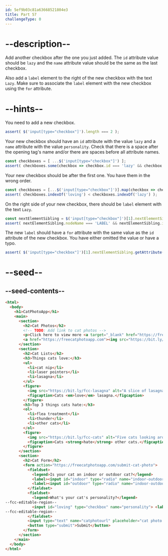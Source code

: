 ```yaml
---
id: 5ef9b03c81a63668521804e3
title: Part 57
challengeType: 0
---
```


# --description--

Add another checkbox after the one you just added. The `id` attribute value should be `lazy` and the `name` attribute value should be the same as the last checkbox.

Also add a `label` element to the right of the new checkbox with the text `Lazy`. Make sure to associate the `label` element with the new checkbox using the `for` attribute.

# --hints--

You need to add a new checkbox.

```js
assert( $('input[type="checkbox"]').length === 2 );
```

Your new checkbox should have an `id` attribute with the value `lazy` and a `name` attribute with the value `personality`. Check that there is a space after the opening tag's name and/or there are spaces before all attribute names.

```js
const checkboxes = [ ...$('input[type="checkbox"]') ];
assert( checkboxes.some(checkbox => checkbox.id === 'lazy' && checkbox.getAttribute('name') === 'personality') );
```

Your new checkbox should be after the first one. You have them in the wrong order.

```js
const checkboxes = [...$('input[type="checkbox"]')].map(checkbox => checkbox.id);
assert( checkboxes.indexOf('loving') < checkboxes.indexOf('lazy') );
```

On the right side of your new checkbox, there should be `label` element with the text `Lazy`.

```js
const nextElementSibling = $('input[type="checkbox"]')[1].nextElementSibling;
assert( nextElementSibling.nodeName === 'LABEL' && nextElementSibling.innerText.replace(/\s+/g, '').match(/^Lazy$/i) );
```

The new `label` should have a `for` attribute with the same value as the `id` attribute of the new checkbox. You have either omitted the value or have a typo.

```js
assert( $('input[type="checkbox"]')[1].nextElementSibling.getAttribute('for') === 'lazy' );
```

# --seed--

## --seed-contents--

```html
<html>
  <body>
    <h1>CatPhotoApp</h1>
    <main>
      <section>
        <h2>Cat Photos</h2>
        <!-- TODO: Add link to cat photos -->
        <p>Click here to view more <a target="_blank" href="https://freecatphotoapp.com">cat photos</a>.</p>
        <a href="https://freecatphotoapp.com"><img src="https://bit.ly/fcc-relaxing-cat" alt="A cute orange cat lying on its back."></a>
      </section>
      <section>
        <h2>Cat Lists</h2>
        <h3>Things cats love:</h3>
        <ul>
          <li>cat nip</li>
          <li>laser pointers</li>
          <li>lasagna</li>
        </ul>
        <figure>
          <img src="https://bit.ly/fcc-lasagna" alt="A slice of lasagna on a plate.">
          <figcaption>Cats <em>love</em> lasagna.</figcaption>  
        </figure>
        <h3>Top 3 things cats hate:</h3>
        <ol>
          <li>flea treatment</li>
          <li>thunder</li>
          <li>other cats</li>
        </ol>
        <figure>
          <img src="https://bit.ly/fcc-cats" alt="Five cats looking around a field.">
          <figcaption>Cats <strong>hate</strong> other cats.</figcaption>  
        </figure>
      </section>
      <section>
        <h2>Cat Form</h2>
        <form action="https://freecatphotoapp.com/submit-cat-photo">
          <fieldset>
            <legend>Is your cat an indoor or outdoor cat?</legend>
            <label><input id="indoor" type="radio" name="indoor-outdoor" value="indoor"> Indoor</label>
            <label><input id="outdoor" type="radio" name="indoor-outdoor" value="outdoor"> Outdoor</label>
          </fieldset>
          <fieldset>
            <legend>What's your cat's personality?</legend>
--fcc-editable-region--
            <input id="loving" type="checkbox" name="personality"> <label for="loving">Loving</label>
--fcc-editable-region--
          </fieldset>
          <input type="text" name="catphotourl" placeholder="cat photo URL" required>
          <button type="submit">Submit</button>
        </form>
      </section>
    </main>
  </body>
</html>
```

